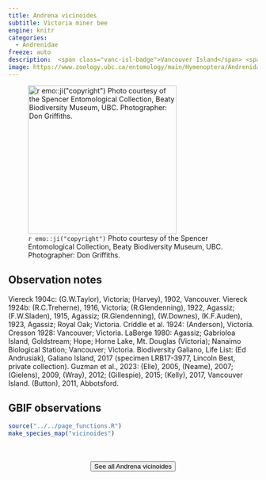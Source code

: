 ```yaml
---
title: Andrena vicinoides
subtitle: Victoria miner bee
engine: knitr
categories:
  - Andrenidae
freeze: auto
description:  <span class="vanc-isl-badge">Vancouver Island</span> <span class="lower-mainland-badge">Lower Mainland</span> <span class="coast-badge">Coast</span>
image: https://www.zoology.ubc.ca/entomology/main/Hymenoptera/Andrenidae/Andrena%20vicinoides%20(3lateral).jpg
---
```

![`r emo::ji("copyright")` Photo courtesy of the Spencer Entomological Collection, Beaty Biodiversity Museum, UBC. Photographer: Don Griffiths.](https://www.zoology.ubc.ca/entomology/main/Hymenoptera/Andrenidae/Andrena%20vicinoides%20(3lateral).jpg){height=300}

## Observation notes  
Viereck 1904c: (G.W.Taylor), <span class="hl-place-name">Victoria</span>; (Harvey), 1902, <span class="hl-place-name">Vancouver</span>. Viereck 1924b: (R.C.Treherne), 1916, <span class="hl-place-name">Victoria</span>; (R.Glendenning), 1922, <span class="hl-place-name">Agassiz</span>; (F.W.Sladen), 1915, <span class="hl-place-name">Agassiz</span>; (R.Glendenning), (W.Downes), (K.F.Auden), 1923, <span class="hl-place-name">Agassiz</span>; <span class="hl-place-name">Royal Oak</span>; <span class="hl-place-name">Victoria</span>. Criddle et al. 1924: (Anderson), <span class="hl-place-name">Victoria</span>. Cresson 1928: <span class="hl-place-name">Vancouver</span>; <span class="hl-place-name">Victoria</span>.  LaBerge 1980: <span class="hl-place-name">Agassiz</span>; Gabrioloa Island, <span class="hl-place-name">Goldstream</span>; <span class="hl-place-name">Hope</span>; Horne Lake, <span class="hl-place-name">Mt. Douglas</span> (<span class="hl-place-name">Victoria</span>); <span class="hl-place-name"><span class="hl-place-name">Nanaimo</span> Biological Station</span>; <span class="hl-place-name">Vancouver</span>; <span class="hl-place-name">Victoria</span>. Biodiversity Galiano, Life List: (Ed Andrusiak), <span class="hl-place-name">Galiano Island</span>, 2017 (specimen LRB17-3977, Lincoln Best, private collection). Guzman et al., 2023: (Elle), 2005, (Neame), 2007; (Gielens), 2009, (Wray), 2012; (Gillespie), 2015; (Kelly), 2017, <span class="hl-place-name"><span class="hl-place-name"><span class="hl-place-name">Vancouver</span> Is</span>land</span>. (Button), 2011, <span class="hl-place-name">Abbotsford</span>.

## GBIF observations  


```r
source("../../page_functions.R")
make_species_map("vicinoides")
```
<br><br>
<center>


<a href="https://www.zoology.ubc.ca/entomology/main/Hymenoptera/Andrenidae/Andrena%20vicinoides.php"><button type="button" class="btn btn-secondary">See all Andrena vicinoides <i class="fa-solid fa-arrow-up-right-from-square"></i> </button></a>
</center>
